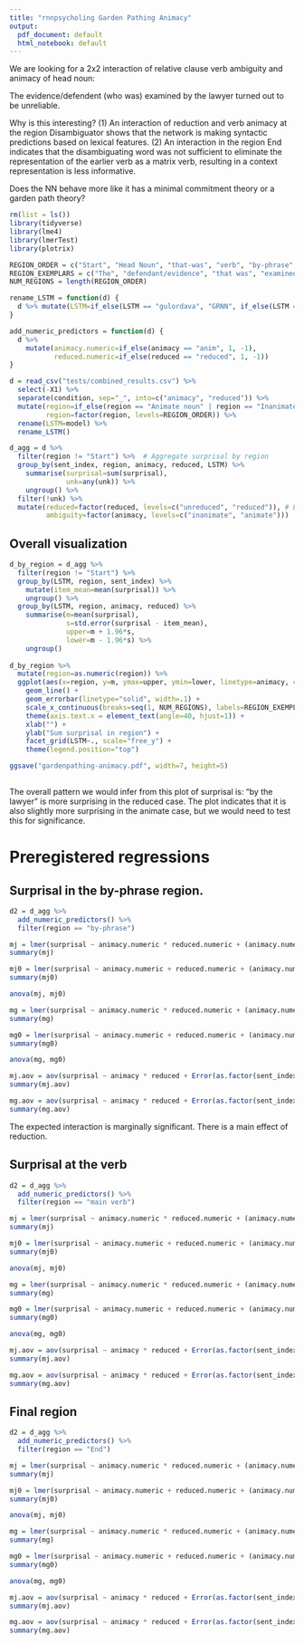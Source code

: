 ```yaml
---
title: "rnnpsycholing Garden Pathing Animacy"
output:
  pdf_document: default
  html_notebook: default
---
```


We are looking for a 2x2 interaction of relative clause verb ambiguity and animacy of head noun:

The evidence/defendent (who was) examined by the lawyer turned out to be unreliable.

Why is this interesting?
(1) An interaction of reduction and verb animacy at the region Disambiguator shows that the network is making syntactic predictions based on lexical features. 
(2) An interaction in the region End indicates that the disambiguating word was not sufficient to eliminate the representation of the earlier verb as a matrix verb, resulting in a context representation is less informative. 

Does the NN behave more like it has a minimal commitment theory or a garden path theory?

```r
rm(list = ls())
library(tidyverse)
library(lme4)
library(lmerTest)
library(plotrix)

REGION_ORDER = c("Start", "Head Noun", "that-was", "verb", "by-phrase", "main verb", "End")
REGION_EXEMPLARS = c("The", "defendant/evidence", "that was", "examined", "by the lawyer", "turned", "out to be unreliable")
NUM_REGIONS = length(REGION_ORDER)

rename_LSTM = function(d) {
  d %>% mutate(LSTM=if_else(LSTM == "gulordava", "GRNN", if_else(LSTM == "google", "JRNN", LSTM)))
}

add_numeric_predictors = function(d) {
  d %>%
    mutate(animacy.numeric=if_else(animacy == "anim", 1, -1),
           reduced.numeric=if_else(reduced == "reduced", 1, -1))
}

d = read_csv("tests/combined_results.csv") %>%
  select(-X1) %>%
  separate(condition, sep="_", into=c("animacy", "reduced")) %>%
  mutate(region=if_else(region == "Animate noun" | region == "Inanimate noun", "Head Noun", region),
         region=factor(region, levels=REGION_ORDER)) %>%
  rename(LSTM=model) %>%
  rename_LSTM()

d_agg = d %>% 
  filter(region != "Start") %>%  # Aggregate surprisal by region
  group_by(sent_index, region, animacy, reduced, LSTM) %>% 
    summarise(surprisal=sum(surprisal),
              unk=any(unk)) %>%
    ungroup() %>% 
  filter(!unk) %>%
  mutate(reduced=factor(reduced, levels=c("unreduced", "reduced")), # Establish factor orders for dummy coding
         ambiguity=factor(animacy, levels=c("inanimate", "animate")))

```

## Overall visualization

```r

d_by_region = d_agg %>% 
  filter(region != "Start") %>%
  group_by(LSTM, region, sent_index) %>%
    mutate(item_mean=mean(surprisal)) %>%
    ungroup() %>%
  group_by(LSTM, region, animacy, reduced) %>%
    summarise(m=mean(surprisal),
              s=std.error(surprisal - item_mean),
              upper=m + 1.96*s,
              lower=m - 1.96*s) %>%
    ungroup() 
  
d_by_region %>%  
  mutate(region=as.numeric(region)) %>% 
  ggplot(aes(x=region, y=m, ymax=upper, ymin=lower, linetype=animacy, color=reduced)) +
    geom_line() +
    geom_errorbar(linetype="solid", width=.1) +
    scale_x_continuous(breaks=seq(1, NUM_REGIONS), labels=REGION_EXEMPLARS) +
    theme(axis.text.x = element_text(angle=40, hjust=1)) +
    xlab("") +
    ylab("Sum surprisal in region") +
    facet_grid(LSTM~., scale="free_y") +
    theme(legend.position="top")

ggsave("gardenpathing-animacy.pdf", width=7, height=5)
  
```

The overall pattern we would infer from this plot of surprisal is: "by the lawyer" is more surprising in the reduced case. The plot indicates that it is also slightly more surprising in the animate case, but we would need to test this for significance. 

# Preregistered regressions

## Surprisal in the by-phrase region.

```r
d2 = d_agg %>% 
  add_numeric_predictors() %>%
  filter(region == "by-phrase")

mj = lmer(surprisal ~ animacy.numeric * reduced.numeric + (animacy.numeric+reduced.numeric|sent_index), data=filter(d2, LSTM == "JRNN"))
summary(mj)

mj0 = lmer(surprisal ~ animacy.numeric + reduced.numeric + (animacy.numeric+reduced.numeric|sent_index), data=filter(d2, LSTM == "JRNN"))
summary(mj0)

anova(mj, mj0)

mg = lmer(surprisal ~ animacy.numeric * reduced.numeric + (animacy.numeric+reduced.numeric|sent_index), data=filter(d2, LSTM == "GRNN"))
summary(mg)

mg0 = lmer(surprisal ~ animacy.numeric + reduced.numeric + (animacy.numeric+reduced.numeric|sent_index), data=filter(d2, LSTM == "GRNN"))
summary(mg0)

anova(mg, mg0)

mj.aov = aov(surprisal ~ animacy * reduced + Error(as.factor(sent_index)/animacy*reduced), data=filter(d2, LSTM == "JRNN"))
summary(mj.aov)

mg.aov = aov(surprisal ~ animacy * reduced + Error(as.factor(sent_index)/animacy*reduced), data=filter(d2, LSTM == "GRNN"))
summary(mg.aov)
```

The expected interaction is marginally significant. There is a main effect of reduction.

## Surprisal at the verb

```r
d2 = d_agg %>% 
  add_numeric_predictors() %>%
  filter(region == "main verb")

mj = lmer(surprisal ~ animacy.numeric * reduced.numeric + (animacy.numeric+reduced.numeric|sent_index), data=filter(d2, LSTM == "JRNN"))
summary(mj)

mj0 = lmer(surprisal ~ animacy.numeric + reduced.numeric + (animacy.numeric+reduced.numeric|sent_index), data=filter(d2, LSTM == "JRNN"))
summary(mj0)

anova(mj, mj0)

mg = lmer(surprisal ~ animacy.numeric * reduced.numeric + (animacy.numeric+reduced.numeric|sent_index), data=filter(d2, LSTM == "GRNN"))
summary(mg)

mg0 = lmer(surprisal ~ animacy.numeric + reduced.numeric + (animacy.numeric+reduced.numeric|sent_index), data=filter(d2, LSTM == "GRNN"))
summary(mg0)

anova(mg, mg0)

mj.aov = aov(surprisal ~ animacy * reduced + Error(as.factor(sent_index)/animacy*reduced), data=filter(d2, LSTM == "JRNN"))
summary(mj.aov)

mg.aov = aov(surprisal ~ animacy * reduced + Error(as.factor(sent_index)/animacy*reduced), data=filter(d2, LSTM == "GRNN"))
summary(mg.aov)
```

## Final region

```r
d2 = d_agg %>% 
  add_numeric_predictors() %>%
  filter(region == "End")

mj = lmer(surprisal ~ animacy.numeric * reduced.numeric + (animacy.numeric+reduced.numeric|sent_index), data=filter(d2, LSTM == "JRNN"))
summary(mj)

mj0 = lmer(surprisal ~ animacy.numeric + reduced.numeric + (animacy.numeric+reduced.numeric|sent_index), data=filter(d2, LSTM == "JRNN"))
summary(mj0)

anova(mj, mj0)

mg = lmer(surprisal ~ animacy.numeric * reduced.numeric + (animacy.numeric+reduced.numeric|sent_index), data=filter(d2, LSTM == "GRNN"))
summary(mg)

mg0 = lmer(surprisal ~ animacy.numeric + reduced.numeric + (animacy.numeric+reduced.numeric|sent_index), data=filter(d2, LSTM == "GRNN"))
summary(mg0)

anova(mg, mg0)

mj.aov = aov(surprisal ~ animacy * reduced + Error(as.factor(sent_index)/animacy*reduced), data=filter(d2, LSTM == "JRNN"))
summary(mj.aov)

mg.aov = aov(surprisal ~ animacy * reduced + Error(as.factor(sent_index)/animacy*reduced), data=filter(d2, LSTM == "GRNN"))
summary(mg.aov)
```

